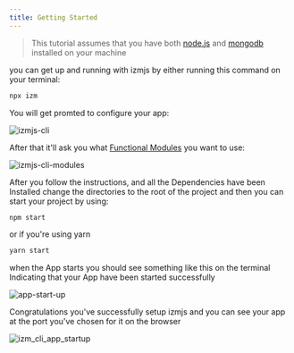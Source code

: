 ```yaml
---
title: Getting Started
---
```


> This tutorial assumes that you have both [node.js](https://nodejs.org/en/) and [mongodb](https://docs.mongodb.com/manual/reference/program/mongod/) installed on your machine

you can get up and running with izmjs by either running this command on your terminal:

```bash
npx izm
```

You will get promted to configure your app:

![izmjs-cli](../images/cli/izm_cli_1.png)

After that it'll ask you what [Functional Modules](/functional-modules) you want to use:

![izmjs-cli-modules](../images/cli/izm_cli_2.png)

After you follow the instructions, and all the Dependencies have been Installed change the directories to the root of the project and then you can start your project by using:

```bash
npm start
```

or if you're using yarn

```bash
yarn start
```

when the App starts you should see something like this on the terminal Indicating that your App have been started successfully

![app-start-up](../images/cli/izm_cli_6.png)

Congratulations you've successfully setup izmjs and you can see your app at the port you've chosen for it on the browser

![izm_cli_app_startup](../images/cli/izm_cli_app_startup.png)
